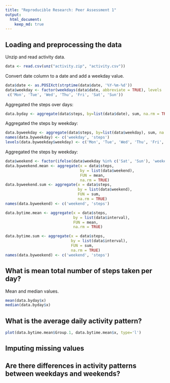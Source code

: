 ```yaml
---
title: "Reproducible Research: Peer Assessment 1"
output: 
  html_document:
    keep_md: true
---
```



## Loading and preprocessing the data

Unzip and read activity data.

```r
data <- read.csv(unz("activity.zip", "activity.csv"))
```

Convert date column to a date and add a weekday value.
```r
data$date <- as.POSIXct(strptime(data$date, '%Y-%m-%d'))
data$weekday <- factor(weekdays(data$date, abbreviate = TRUE), levels  =
 c('Mon', 'Tue', 'Wed', 'Thu', 'Fri', 'Sat', 'Sun'))
```

Aggregated the steps over days:
```r
data.byday <- aggregate(data$steps, by=list(data$date), sum, na.rm = TRUE)
```

Aggregated the steps by weekday:
```r
data.byweekday <- aggregate(data$steps, by=list(data$weekday), sum, na.rm = TRUE)
names(data.byweekday) <- c('weekday', 'steps')
levels(data.byweekday$weekday) <- c('Mon', 'Tue', 'Wed', 'Thu', 'Fri', 'Sat', 'Sun')
```

Aggregated the steps by weekday:

```r
data$weekend <- factor(ifelse(data$weekday %in% c('Sat', 'Sun'), 'weekend', 'weekday'))
data.byweekend.mean <- aggregate(x = data$steps,
                                 by = list(data$weekend),
                                 FUN = mean,
                                 na.rm = TRUE)
data.byweekend.sum <- aggregate(x = data$steps,
                                by = list(data$weekend),
                                FUN = sum,
                                na.rm = TRUE)
names(data.byweekend) <- c('weekend', 'steps')
```

```r
data.bytime.mean <- aggregate(x = data$steps,
                              by = list(data$interval),
                              FUN = mean,
                              na.rm = TRUE)

data.bytime.sum <- aggregate(x = data$steps,
                             by = list(data$interval),
                             FUN = sum,
                             na.rm = TRUE)
names(data.byweekend) <- c('weekend', 'steps')
```

## What is mean total number of steps taken per day?

Mean and median values.

```r
mean(data.byday$x)
median(data.byday$x)
```

## What is the average daily activity pattern?

```r
plot(data.bytime.mean$Group.1, data.bytime.mean$x, type='l')
```

## Imputing missing values



## Are there differences in activity patterns between weekdays and weekends?
